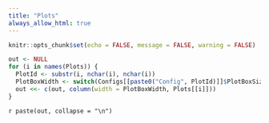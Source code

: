 ```yaml
---
title: "Plots"
always_allow_html: true
---
```


```r
knitr::opts_chunk$set(echo = FALSE, message = FALSE, warning = FALSE)
```


```r
out <- NULL
for (i in names(Plots)) {
  PlotId <- substr(i, nchar(i), nchar(i))
  PlotBoxWidth <- switch(Configs[[paste0("Config", PlotId)]]$PlotBoxSize[1], "large" = 12, "big" = 9, "normal" = 6, "small" = 3)
  out <<- c(out, column(width = PlotBoxWidth, Plots[[i]]))
}
```

`r paste(out, collapse = "\n")`